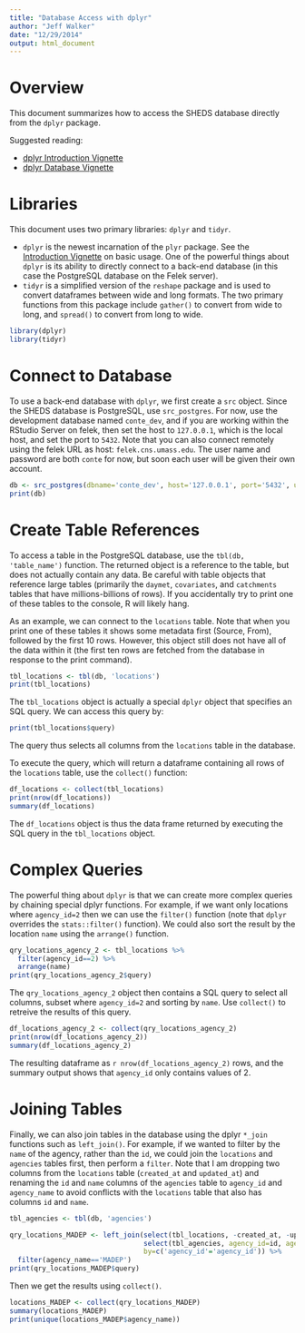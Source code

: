 ```yaml
---
title: "Database Access with dplyr"
author: "Jeff Walker"
date: "12/29/2014"
output: html_document
---
```


# Overview

This document summarizes how to access the SHEDS database directly from the `dplyr` package. 

Suggested reading:

- [dplyr Introduction Vignette](http://cran.r-project.org/web/packages/dplyr/vignettes/introduction.html)
- [dplyr Database Vignette](http://cran.r-project.org/web/packages/dplyr/vignettes/databases.html)

# Libraries

This document uses two primary libraries: `dplyr` and `tidyr`. 

- `dplyr` is the newest incarnation of the `plyr` package. See the [Introduction Vignette](http://cran.r-project.org/web/packages/dplyr/vignettes/introduction.html) on basic usage. One of the powerful things about `dplyr` is its ability to directly connect to a back-end database (in this case the PostgreSQL database on the Felek server).
- `tidyr` is a simplified version of the `reshape` package and is used to convert dataframes between wide and long formats. The two primary functions from this package include `gather()` to convert from wide to long, and `spread()` to convert from long to wide.

```r
library(dplyr)
library(tidyr)
```

# Connect to Database

To use a back-end database with `dplyr`, we first create a `src` object. Since the SHEDS database is PostgreSQL, use `src_postgres`. For now, use the development database named `conte_dev`, and if you are working within the RStudio Server on felek, then set the host to `127.0.0.1`, which is the local host, and set the port to `5432`. Note that you can also connect remotely using the felek URL as host: `felek.cns.umass.edu`. The user name and password are both `conte` for now, but soon each user will be given their own account.

```r
db <- src_postgres(dbname='conte_dev', host='127.0.0.1', port='5432', user='conte', password='conte')
print(db)
```

# Create Table References

To access a table in the PostgreSQL database, use the `tbl(db, 'table_name')` function. The returned object is a reference to the table, but does not actually contain any data. Be careful with table objects that reference large tables (primarily the `daymet`, `covariates`, and `catchments` tables that have millions-billions of rows). If you accidentally try to print one of these tables to the console, R will likely hang.

As an example, we can connect to the `locations` table. Note that when you print one of these tables it shows some metadata first (Source, From), followed by the first 10 rows. However, this object still does not have all of the data within it (the first ten rows are fetched from the database in response to the print command). 

```r
tbl_locations <- tbl(db, 'locations')
print(tbl_locations)
```

The `tbl_locations` object is actually a special `dplyr` object that specifies an SQL query. We can access this query by:

```r
print(tbl_locations$query)
```

The query thus selects all columns from the `locations` table in the database.

To execute the query, which will return a dataframe containing all rows of the `locations` table, use the `collect()` function:

```r
df_locations <- collect(tbl_locations)
print(nrow(df_locations))
summary(df_locations)
```

The `df_locations` object is thus the data frame returned by executing the SQL query in the `tbl_locations` object.

# Complex Queries

The powerful thing about `dplyr` is that we can create more complex queries by chaining special dplyr functions. For example, if we want only locations where `agency_id=2` then we can use the `filter()` function (note that `dplyr` overrides the `stats::filter()` function). We could also sort the result by the location `name` using the `arrange()` function.

```r
qry_locations_agency_2 <- tbl_locations %>%
  filter(agency_id==2) %>%
  arrange(name)
print(qry_locations_agency_2$query)
```

The `qry_locations_agency_2` object then contains a SQL query to select all columns, subset where `agency_id=2` and sorting by `name`. Use `collect()` to retreive the results of this query.

```r
df_locations_agency_2 <- collect(qry_locations_agency_2)
print(nrow(df_locations_agency_2))
summary(df_locations_agency_2)
```

The resulting dataframe as `r nrow(df_locations_agency_2)` rows, and the summary output shows that `agency_id` only contains values of 2.

# Joining Tables

Finally, we can also join tables in the database using the dplyr `*_join` functions such as `left_join()`. For example, if we wanted to filter by the `name` of the agency, rather than the `id`, we could join the `locations` and `agencies` tables first, then perform a `filter`. Note that I am dropping two columns from the `locations` table (`created_at` and `updated_at`) and renaming the `id` and `name` columns of the `agencies` table to `agency_id` and `agency_name` to avoid conflicts with the `locations` table that also has columns `id` and `name`.

```r
tbl_agencies <- tbl(db, 'agencies')

qry_locations_MADEP <- left_join(select(tbl_locations, -created_at, -updated_at), 
                                 select(tbl_agencies, agency_id=id, agency_name=name), 
                                 by=c('agency_id'='agency_id')) %>%
  filter(agency_name=='MADEP')
print(qry_locations_MADEP$query)
```

Then we get the results using `collect()`.

```r
locations_MADEP <- collect(qry_locations_MADEP)
summary(locations_MADEP)
print(unique(locations_MADEP$agency_name))
```


